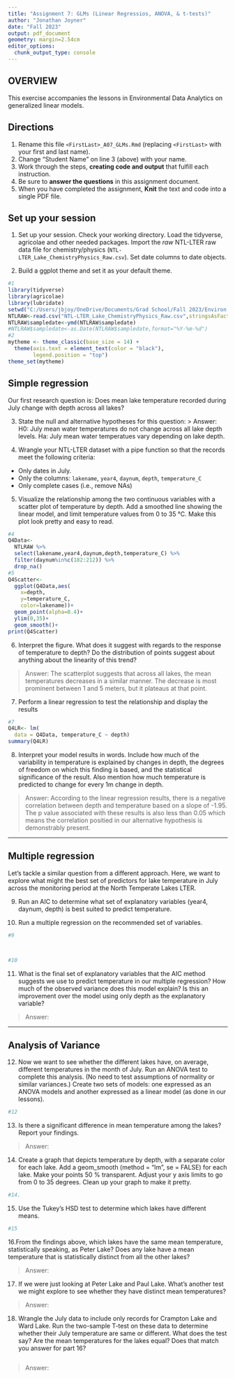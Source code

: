 ```yaml
---
title: "Assignment 7: GLMs (Linear Regressios, ANOVA, & t-tests)"
author: "Jonathan Joyner"
date: "Fall 2023"
output: pdf_document
geometry: margin=2.54cm
editor_options: 
  chunk_output_type: console
---
```


## OVERVIEW

This exercise accompanies the lessons in Environmental Data Analytics on generalized linear models. 

## Directions
1. Rename this file `<FirstLast>_A07_GLMs.Rmd` (replacing `<FirstLast>` with your first and last name).
2. Change "Student Name" on line 3 (above) with your name.
3. Work through the steps, **creating code and output** that fulfill each instruction.
4. Be sure to **answer the questions** in this assignment document.
5. When you have completed the assignment, **Knit** the text and code into a single PDF file.


## Set up your session 
1. Set up your session. Check your working directory. Load the tidyverse, agricolae and other needed packages. Import the *raw* NTL-LTER raw data file for chemistry/physics (`NTL-LTER_Lake_ChemistryPhysics_Raw.csv`). Set date columns to date objects.

2. Build a ggplot theme and set it as your default theme.

```r
#1
library(tidyverse)
library(agricolae)
library(lubridate)
setwd("C:/Users/jbjoy/OneDrive/Documents/Grad School/Fall 2023/Environ 872/EDE_Fall2023/Data/Raw")
NTLRAW<-read.csv("NTL-LTER_Lake_ChemistryPhysics_Raw.csv",stringsAsFactors=TRUE)
NTLRAW$sampledate<-ymd(NTLRAW$sampledate)
#NTLRAW$sampledate<-as.Date(NTLRAW$sampledate,format="%Y-%m-%d")
#2
mytheme <- theme_classic(base_size = 14) +
  theme(axis.text = element_text(color = "black"), 
        legend.position = "top")
theme_set(mytheme)

```

## Simple regression
Our first research question is: Does mean lake temperature recorded during July change with depth across all lakes?

3. State the null and alternative hypotheses for this question:
> Answer:
H0: July mean water temperatures do not change across all lake depth levels.
Ha: July mean water temperatues vary depending on lake depth.

4.  Wrangle your NTL-LTER dataset with a pipe function so that the records meet the following criteria: 
 * Only dates in July. 
 * Only the columns: `lakename`, `year4`, `daynum`, `depth`, `temperature_C`
 * Only complete cases (i.e., remove NAs)

5. Visualize the relationship among the two continuous variables with a scatter plot of temperature by depth. Add a smoothed line showing the linear model, and limit temperature values from 0 to 35 °C. Make this plot look pretty and easy to read.

```r
#4
Q4Data<-
  NTLRAW %>%
  select(lakename,year4,daynum,depth,temperature_C) %>%
  filter(daynum%in%c(182:212)) %>%
  drop_na()
#5
Q4Scatter<-
  ggplot(Q4Data,aes(
    x=depth,
    y=temperature_C,
    color=lakename))+
  geom_point(alpha=0.4)+
  ylim(0,35)+
  geom_smooth()+
print(Q4Scatter)
```


6. Interpret the figure. What does it suggest with regards to the response of temperature to depth? Do the distribution of points suggest about anything about the linearity of this trend?

> Answer: The scatterplot suggests that across all lakes, the mean temperatures decreases in a similar manner. The decrease is most prominent between 1 and 5 meters, but it plateaus at that point.


7. Perform a linear regression to test the relationship and display the results

```r
#7
Q4LR<- lm(
  data = Q4Data, temperature_C ~ depth)
summary(Q4LR)
```


8. Interpret your model results in words. Include how much of the variability in temperature is explained by changes in depth, the degrees of freedom on which this finding is based, and the statistical significance of the result. Also mention how much temperature is predicted to change for every 1m change in depth. 

> Answer: According to the linear regression results, there is a negative correlation between depth and temperature based on a slope of -1.95. The p value associated with these results is also less than 0.05 which means the correlation positied in our alternative hypothesis is demonstrably present.

---

## Multiple regression
Let's tackle a similar question from a different approach. Here, we want to explore what might the best set of predictors for lake temperature in July across the monitoring period at the North Temperate Lakes LTER. 


9. Run an AIC to determine what set of explanatory variables (year4, daynum, depth) is best suited to predict temperature.

10. Run a multiple regression on the recommended set of variables. 

```r
#9



#10


```

11. What is the final set of explanatory variables that the AIC method suggests we use to predict temperature in our multiple regression? How much of the observed variance does this model explain? Is this an improvement over the model using only depth as the explanatory variable?

> Answer: 



---
## Analysis of Variance

12. Now we want to see whether the different lakes have, on average, different temperatures in the month of July. Run an ANOVA test to complete this analysis. (No need to test assumptions of normality or similar variances.) Create two sets of models: one expressed as an ANOVA models and another expressed as a linear model (as done in our lessons).

```r
#12


```

13. Is there a significant difference in mean temperature among the lakes? Report your findings. 

> Answer: 



14. Create a graph that depicts temperature by depth, with a separate color for each lake. Add a geom_smooth (method = "lm", se = FALSE) for each lake. Make your points 50 % transparent. Adjust your y axis limits to go from 0 to 35 degrees. Clean up your graph to make it pretty. 

```r
#14.


```

15. Use the Tukey's HSD test to determine which lakes have different means.

```r
#15


```

16.From the findings above, which lakes have the same mean temperature, statistically speaking, as Peter Lake? Does any lake have a mean temperature that is statistically distinct from all the other lakes?

>Answer:

 

17. If we were just looking at Peter Lake and Paul Lake. What's another test we might explore to see whether they have distinct mean temperatures? 

>Answer: 



18. Wrangle the July data to include only records for Crampton Lake and Ward Lake. Run the two-sample T-test on these data to determine whether their July temperature are same or different. What does the test say? Are the mean temperatures for the lakes equal? Does that match you answer for part 16?

```r

```

>Answer: 
